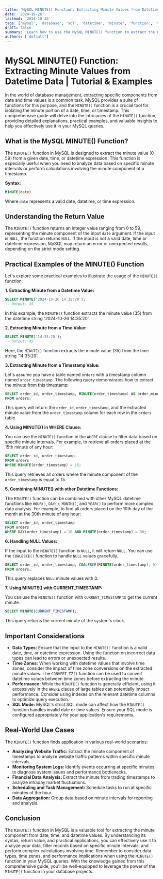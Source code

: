 ```yaml
---
title: 'MySQL MINUTE() Function: Extracting Minute Values from Datetime Data | Tutorial & Examples'
date: '2024-10-26'
lastmod: '2024-10-26'
tags: ['mysql', 'database', 'sql', 'datetime', 'minute', 'function', 'tutorial', 'examples']
draft: false
summary: 'Learn how to use the MySQL MINUTE() function to extract the minute value from datetime, time, or timestamp columns. This comprehensive tutorial covers syntax, examples, and practical use cases with real-world scenarios.'
authors: ['default']
---
```


# MySQL MINUTE() Function: Extracting Minute Values from Datetime Data | Tutorial & Examples

In the world of database management, extracting specific components from date and time values is a common task. MySQL provides a suite of functions for this purpose, and the `MINUTE()` function is a crucial tool for isolating the minute portion of a date, time, or timestamp. This comprehensive guide will delve into the intricacies of the `MINUTE()` function, providing detailed explanations, practical examples, and valuable insights to help you effectively use it in your MySQL queries.

## What is the MySQL MINUTE() Function?

The `MINUTE()` function in MySQL is designed to extract the minute value (0-59) from a given date, time, or datetime expression. This function is especially useful when you need to analyze data based on specific minute intervals or perform calculations involving the minute component of a timestamp.

**Syntax:**

```sql
MINUTE(date)
```

Where `date` represents a valid date, datetime, or time expression.

## Understanding the Return Value

The `MINUTE()` function returns an integer value ranging from 0 to 59, representing the minute component of the input `date` argument. If the input is `NULL`, the function returns `NULL`.  If the input is not a valid date, time or datetime expression, MySQL may return an error or unexpected results, depending on the strict mode setting.

## Practical Examples of the MINUTE() Function

Let's explore some practical examples to illustrate the usage of the `MINUTE()` function:

**1. Extracting Minute from a Datetime Value:**

```sql
SELECT MINUTE('2024-10-26 14:35:20');
-- Output: 35
```

In this example, the `MINUTE()` function extracts the minute value (35) from the datetime string '2024-10-26 14:35:20'.

**2. Extracting Minute from a Time Value:**

```sql
SELECT MINUTE('14:35:20');
-- Output: 35
```

Here, the `MINUTE()` function extracts the minute value (35) from the time string '14:35:20'.

**3. Extracting Minute from a Timestamp Value:**

Let's assume you have a table named `orders` with a timestamp column named `order_timestamp`.  The following query demonstrates how to extract the minute from this timestamp:

```sql
SELECT order_id, order_timestamp, MINUTE(order_timestamp) AS order_minute
FROM orders;
```

This query will return the `order_id`, `order_timestamp`, and the extracted minute value from the `order_timestamp` column for each row in the `orders` table.

**4. Using MINUTE() in WHERE Clause:**

You can use the `MINUTE()` function in the `WHERE` clause to filter data based on specific minute intervals. For example, to retrieve all orders placed at the 15th minute of any hour:

```sql
SELECT order_id, order_timestamp
FROM orders
WHERE MINUTE(order_timestamp) = 15;
```

This query retrieves all orders where the minute component of the `order_timestamp` is equal to 15.

**5. Combining MINUTE() with other Datetime Functions:**

The `MINUTE()` function can be combined with other MySQL datetime functions like `HOUR()`, `DAY()`, `MONTH()`, and `YEAR()` to perform more complex data analysis. For example, to find all orders placed on the 10th day of the month at the 30th minute of any hour:

```sql
SELECT order_id, order_timestamp
FROM orders
WHERE DAY(order_timestamp) = 10 AND MINUTE(order_timestamp) = 30;
```

**6. Handling NULL Values:**

If the input to the `MINUTE()` function is `NULL`, it will return `NULL`.  You can use the `COALESCE()` function to handle `NULL` values gracefully.

```sql
SELECT order_id, order_timestamp, COALESCE(MINUTE(order_timestamp), 0) AS order_minute
FROM orders;
```

This query replaces `NULL` minute values with 0.

**7. Using MINUTE() with CURRENT_TIMESTAMP:**

You can use the `MINUTE()` function with `CURRENT_TIMESTAMP` to get the current minute.

```sql
SELECT MINUTE(CURRENT_TIMESTAMP);
```

This query returns the current minute of the system's clock.

## Important Considerations

*   **Data Types:** Ensure that the input to the `MINUTE()` function is a valid date, time, or datetime expression.  Using the function on incorrect data types can lead to errors or unexpected results.
*   **Time Zones:** When working with datetime values that involve time zones, consider the impact of time zone conversions on the extracted minute values. The `CONVERT_TZ()` function can be used to convert datetime values between time zones before extracting the minute.
*   **Performance:**  While the `MINUTE()` function is generally efficient, using it excessively in the `WHERE` clause of large tables can potentially impact performance.  Consider using indexes on the relevant datetime columns to optimize query execution.
*   **SQL Mode:** MySQL's strict SQL mode can affect how the `MINUTE()` function handles invalid date or time values. Ensure your SQL mode is configured appropriately for your application's requirements.

## Real-World Use Cases

The `MINUTE()` function finds application in various real-world scenarios:

*   **Analyzing Website Traffic:** Extract the minute component of timestamps to analyze website traffic patterns within specific minute intervals.
*   **Monitoring System Logs:** Identify events occurring at specific minutes to diagnose system issues and performance bottlenecks.
*   **Financial Data Analysis:** Extract the minute from trading timestamps to analyze intraday market fluctuations.
*   **Scheduling and Task Management:**  Schedule tasks to run at specific minutes of the hour.
*   **Data Aggregation:** Group data based on minute intervals for reporting and analysis.

## Conclusion

The `MINUTE()` function in MySQL is a valuable tool for extracting the minute component from date, time, and datetime values. By understanding its syntax, return value, and practical applications, you can effectively use it to analyze your data, filter records based on specific minute intervals, and perform complex calculations involving time. Remember to consider data types, time zones, and performance implications when using the `MINUTE()` function in your MySQL queries. With the knowledge gained from this comprehensive guide, you'll be well-equipped to leverage the power of the `MINUTE()` function in your database projects.